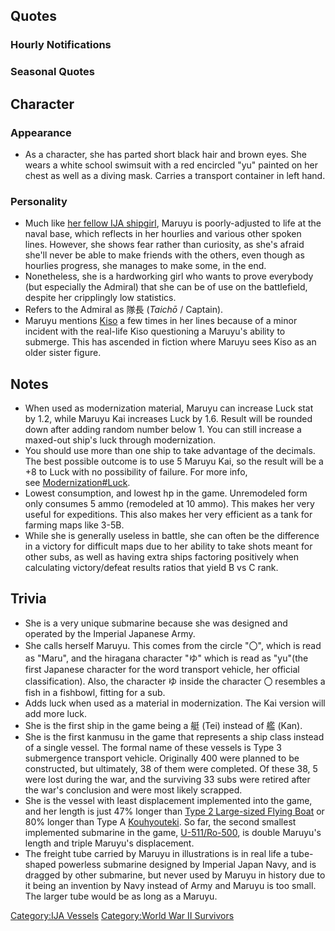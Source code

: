 {{ShipPageHeader}}

==Quotes==
{{ShipQuotes
|Introduction = 初めまして…まるゆ着任しました。え？聞いてないって…そんなあ！
|Introduction/En = Nice to meet you... Maruyu, reporting for duty. Huh? You haven’t heard about it? ...Oh no...!

|Introduction/Kai = 隊長、もっとまるゆに頑張らせてくださいね。
|Introduction/Kai/En = Sir, please let Maruyu keep working hard.

|Library = まるゆは海軍工廠出身じゃないので、同郷のお友達がいないんです。<br>皆さんとちょっと違うっていうか…木曾さんには第一声で「何だお前、潜れるのか？」なんて言われちゃうし…<br>まるゆ、ここで上手くやっていけるのかなあ…。
|Library/En = Maruyu isn’t from the Navy shipyards, so I don’t have any friends from home.<br>I’m a little different from everyone else... I mean, the first thing Kiso-san said to me was “What are you. Can you actually go underwater?”...<br>I'm starting to wonder if Maruyu can survive out here…
|Library/Note =  Maruyu was originally built in Korea before handed to IJN at 2 August 1944.<br>The officers of the CL Kiso were thoroughly confused upon seeing Maruyu, inadvertently causing them to ask, "So what are you? Are you seriously a submarine?" The Maruyu crewmen were not amused.

|Secretary 1 = まるゆがお荷物持って行きますね。はい、モグラ輸送です。
|Secretary 1/En = Maruyu will be carrying your luggage. Yep, we’ll be doing a mole run.
|Secretary 1/Note = "Mole runs" were the army versions of the "rat runs" performed by Navy destroyers.

|Secretary 1/Kai = 隊長までモグラちゃんって言わないでください！
|Secretary 1/Kai/En = Sir, don’t you call me Mole-chan too!

|Secretary 2 = か、艦娘さんって、怖くないです…か？ 
|Secretary 2/En = I-I shouldn't be afraid...of the Fleet Girls...you say?
|Secretary 2/Note = The kanmusu, with the exception of Akitsu-maru and Maruyu (Imperial Japanese Army ships), are affiliated with the IJN.

|Secretary 2/Kai = もぐもぐ…はっ、しまった！
|Secretary 2/Kai/En = Mogu mogu~… Oh, whoops!
|Secretary 2/Kai/Note = "Mogu" is a triple pun, the sound of eating, as well as part of 'mogura' (mole) and 'moguru' (to submerge). In this line it sounds like she's singing the 'mogu mogu'.

|Secretary 3 = 嫌っ、そんな目で見ないで下さい！
|Secretary 3/En = No! Don’t look at me like that, please!

|Secretary 3/Kai = だから、モグラじゃないですよ！まるゆです！
|Secretary 3/Kai/En = I told you, It's not 'mole'! My name is Maruyu!

|Idle = 隊長～、まるゆなんか遠巻きに見られる感じなんですよね…なんでかな？
|Idle/En = Siiir… I get the feeling people are just looking at me from a distance… Why is that?
|Idle/Note = Fusou and Yamashiro probably... (Maruyu can be used to modernize Luck)

|Secretary Married = 疲れちゃいましたか？じゃあ、まるゆとまったりしてましょうよ
|Secretary Married/En = Oh, are you tired? Why don't you relax with Maruyu?

|Wedding = たっ…隊長。まるゆのこと…そんなに気にかけてくるなんて…まるゆ、感激です！これからもがんばります！
|Wedding/En = S..Sir.  To care for Maruyu this much... Maruyu is touched!  I'll keep on doing my best!

|Looking At Scores = 隊長、報告書ですね。
|Looking At Scores/En = Sir, here’s the report.

|Looking At Scores/Kai = まるゆ、隊長に通信届けます。略して「もぐ通」です…あれ？
|Looking At Scores/Kai/En = Maruyu, delivering a communication to you sir. Otherwise known as “Mole-mail”… Huh?

|Joining A Fleet = まるゆもご一緒します。
|Joining A Fleet/En = Maruyu will be going along too.

|Joining A Fleet/Kai = まるゆ、出撃するからね！
|Joining A Fleet/Kai/En = Maruyu, moving out!

|Equipment 1 = トリムの調整、お願いしますね。
|Equipment 1/En = The trim adjustments too, please.

|Equipment 1/Kai = 足が遅いのはどうにもならないのかなぁ…
|Equipment 1/Kai/En = I wonder if there’s anyway to fix my slow speed…
|Equipment 1/Kai/Note = She moves at 10 knots (19 km/h) when surfaced and 4 knots (7.4 km/h) when submerged

|Equipment 2 = もうモグラだなんて言わせないんだから！
|Equipment 2/En = I’m not going to let people call me a mole anymore!

|Equipment 2/Kai = 私もあの…「晴嵐」とか…あっ…なんでも…ない…です…
|Equipment 2/Kai/En = So, um… Could I.. um, get a, um… “Seiran” too… oh…. never mind…

|Equipment 3 = モグラじゃないもん。まるゆだもん！
|Equipment 3/En = Don't call me Moley. I'm Maruyu!

|Supply = これでまた潜れるね！
|Supply/En = Now I can go back underwater!

|Docking Minor = お風呂に入ろ…あ、あれ？おかしいな、体が浮いちゃうよ！？
|Docking Minor/En = I’ll go take a bath... H-huh? My body’s floating, why is that!?
|Docking Minor/Note = In diving trial, she couldn’t dive well.

|Docking Minor/Kai = ちょっとだけ休ませてください。
|Docking Minor/Kai/En = Please give me a little rest.

|Docking Major = ふぅ、疲れた…ゆっくりお風呂に…あれ？や、やだ！どんどん沈んじゃう！
|Docking Major/En = Whew, I’m so tired… I’ll just go take a nice bath and… Huh? N-No! I keep on sinking!
|Docking Major/Note = And finally, she sunk.

|Docking Major/Kai = うわぁボロボロだよぉ、隊長からもらった大事な水着だったのに…。
|Docking Major/Kai/En = U wa~a it's tattered, although it's the important swimsuit that I got from the captain...

|Docking Complete = 修理、完了です。
|Docking Complete/En = The repair is complete.

|Docking Complete/Kai = 修理、完了なんです。
|Docking Complete/Kai/En = The repair, is completed.

|Construction = 新しい艦娘さん、お友達になれるかな？
|Construction/En = It’s a new ship daughter. I wonder if we could be friends?

|Construction/Kai = 陸軍所属の娘、来てくれないかな…
|Construction/Kai/En = I wonder if there'll be another Army girl coming...

|Returning From Sortie = 艦隊、帰投したようです。
|Returning From Sortie/En = The fleet seems to have returned.

|Returning From Sortie/Kai = 任務…終了です
|Returning From Sortie/Kai/En = That’s the mission… complete.

|Starting A Sortie = まるゆもきっと、お役に立ちます！
|Starting A Sortie/En = Maruyu can surely be of service!

|Starting A Sortie/Kai = まるゆ、がんばりまーす！
|Starting A Sortie/Kai/En = Maruyu, working hard!

|Battle Start = そぉれぇ～もぐもぐもぐ…。（潜水音）
|Battle Start/En = Here goooes! Blub blub blub... (Diving sound)

|Battle Start/Kai = まるゆ、最後までちゃんと運ぶから！
|Battle Start/Kai/En = Maruyu will transport it properly to the very end!

|Attack = わぁぁぁあ～！
|Attack/En = Waaaaa!

|Attack/Kai = やっちゃうからね！
|Attack/Kai/En = I'll get you with this hit!

|Attack/Kai = まるっとお見とおしだぁ～！
|Attack/Kai/En = I can see you all the way round!

|Night Battle = 皆さんと一緒に！
|Night Battle/En = Together we go!

|Night Battle/Kai = もぐもぐアタ～～ック！！
|Night Battle/Kai/En = Mogu mogu attaaack!

|Night Battle/Kai = もぐもぐアタ～～ック！！
|Night Battle/Kai/En = Munch munch attaaaack!

|Night Attack = 届いてぇぇぇ～！
|Night Attack/En = Get there!

|Night Attack/Kai = まるっとお見とおしだぁ～！
|Night Attack/Kai/En = I can see you all the way round!
|Night Attack/Kai/Note = A line from Japanese TV drama "TRICK".

|MVP = まるゆだって、活躍できるんですよっ！…だれですか？今もぐらって言ったひと。
|MVP/En = Maruyu can be amazing too, you know! ...Wait, did someone just call me a mole?

|Minor Damage 1 = よく見つけたわね……！
|Minor Damage 1/En = I see you managed to find me…!

|Minor Damage 2 = ひゃあっ
|Minor Damage 2/En = Hyaa-!

|Major Damage = うぅ～、まるゆは大丈夫ですから！
|Major Damage/En = Uu-, Maruyu's fine!

|Sunk = やだ…落ちたくない、おちたくないよぉ…っ
|Sunk/En = No... I don’t want to go down... I don’t want to...
}}

===Hourly Notifications===
{{Template:Shiphourly
|00JP = マルマルマルマル。隊長、就寝の時間です。
|00EN = 0000 hours. Sir, it’s now time to rest.
|00Note = 
|01JP = マルヒトマルマル。隊長が起きてるなら、まるゆもご一緒します。
|01EN = 0100 hours. If you’re staying up sir, so will I.
|01Note = 
|02JP = マルニーマルマル。隊長、明日こそちゃんと潜ってみせますから！
|02EN = 0200 hours. Sir, I'll make sure I'll dive better tomorrow!
|02Note = 
|03JP = マルサンマルマル。みなさんとはどうかって？う…うまくやってるに決まってる…じゃないですか！
|03EN = 0300 hours. How am I doing with everyone else? I… It's fine! Of course it's fine!
|03Note = 
|04JP = マルヨンマルマル。隊長は余計な心配しすぎです。
|04EN = 0400 hours. You worry too much, sir.
|04Note = 
|05JP = マルゴーマルマル。朝になりますね。みなさんを起こしてきますね。
|05EN = 0500 hours. It’s almost morning. I’ll go wake everyone up.
|05Note = 
|06JP = マルロクマルマル。艦娘のみなさん、もうすでに起床していました…ははは…
|06EN = 0600 hours. All the ships were already awake… Ha ha ha…
|06Note = 
|07JP = マルナナマルマル。ではまるゆ、食堂に行ってきますね。
|07EN = 0700 hours. Okay, Maruyu will off to the cafeteria.
|07Note = 
|08JP = マルハチマルマル。はぁ～。目が赤いって、昨日ちゃんと寝てないから…かな？
|08EN = 0800 hours. *Sigh* My eyes are red? That’s… that's just because I didn’t sleep properly last night... I think?
|08Note = 
|09JP = マルキューマルマル。隊長！気を取り直して、進撃しましょう！
|09EN = 0900 hours. Okay, sir! Let’s switch the mood, and march on forward!
|09Note = 
|10JP = ヒトマルマルマル。だから落ち込んでなんかいないですって！
|10EN = 1000 hours. I told you, I’m not sad!
|10Note = 
|11JP = ヒトヒトマルマル。もうすぐ楽しいお昼ですよ～
|11EN = 1100 hours. It’s almost time for a fun lunch!
|11Note = 
|12JP = ヒトニーマルマル。まるゆは、ちょっと潜ってきますね。またランチ後に！
|12EN = 1200 hours. Maruyu’s going to go underwater for a bit. I’ll see you after lunch!
|12Note = 
|13JP = ヒトサンマルマル。うーん、今日の潜航は調子いいなぁ～
|13EN = 1300 hours. Hmm, today’s swim went pretty well!
|13Note = 
|14JP = ヒトヨンマルマル。遅めの昼食いただきま～す。あ、これ、戦闘糧食です！
|14EN = 1400 hours. Having a late lunch. Oh these? These are combat rations!
|14Note = 
|15JP = ヒトゴーマルマル。ふ～ん、隊長はたくさんのお友達がいるんですね。
|15EN = 1500 hours. Huh. I guess you have a lot of friends, sir.
|15Note = 
|16JP = ヒトロクマルマル。まるゆには隊長がいるから大丈夫なんです。
|16EN = 1600 hours. But Maruyu has you, so that’s okay.
|16Note = 
|17JP = ヒトナナマルマル。夕方ですね。まるゆ、ぽつーん。
|17EN = 1700. It’s sunset. And Maruyu’s all alone…
|17Note = 
|18JP = ヒトハチマルマル。えぇ！？まるゆの手料理ですか！？カ、カレーなんて私…
|18EN = 1800. Huh!? You’d like me to cook, sir!? B-but, I'm not sure if I can do curry...
|18Note = 
|19JP = ヒトキューマルマル。カレーとか、作り方わからないし、どうしよう…
|19EN = 1900. Oh, I don’t know how to make curry… What I am going to do…
|19Note = 
|20JP = ニーマルマルマル。あ…あなたは！まるゆに教えてくれるの？ありがとう！
|20EN = 2000. Oh… I-it’s you! You’re going to teach me? Oh, thank you so much!
|20Note = 
|21JP = ニーヒトマルマル。隊長！木曾さんに教えてもらいながら作ったカレーです！
|21EN = 2100. Here is your curry, sir! Kiso-san taught me how!
|21Note = 
|22JP = ニーニーマルマル。美味しかったですね、隊長！
|22EN = 2200. That was good, wasn’t it sir!
|22Note = 
|23JP = ニーサンマルマル。隊長、友達っていいですね！
|23EN = 2300. Sir, friends are nice, aren’t they!
|23Note = 
}}

===Seasonal Quotes===
{{Shipquoteseasonal
|ThirdAnniversary2016 = ''(Rough Transcription)'' 隊長、三周年おめでとうございます！まるゆももぐもぐ嬉しいです。まるゆこれからも頑張ります。
|ThirdAnniversary2016_Clip = {{Audio|file=Maruyu_Third_Anniversary.ogg}}
|ThirdAnniversary2016_EN = Captain, congratulations on our third anniversary! I, Maruyu will dig out happily. I will do my best from now on.
|RainySeason2016 = 隊長、雨の日が続きますね。傘持ってきますね。え？「まるゆはどんな傘が好きか」って？うーむ。あ！大和さんの傘！華やかで、まるゆ、好きです！
|RainySeason2016_Clip = {{Audio|file=Maruyu Rainy Season 2016.ogg}}
|RainySeason2016_EN = Captain, the rain just keeps on pouring, isn't it. I'll go fetch us an umbrella. Eh? "What kind of umbrella does Maruyu likes", you asked? Hmm... Ah! Yamato's umbrella! It's showy; Maruyu love those!
|RainySeason2016_Note = Shown in [http://www.mangahere.co/manga/kantai_collection_kankore_4_koma_comic_fubuki_ganbarimasu/c128/4.html Fubuki, Ganbarimasu]!
|Fall2016 = 	秋ですね。……隊長、それは？ 枯れ葉を集めて……あっ、焼き芋ですね！ まるゆ、了解です。さつまいも、モグラ輸送で持ってきますね。
|Fall2016_Clip = {{Audio|file=Maruyu_Fall_2016.ogg}}
|Fall2016_EN = It's autumn. ....Sir, what is that? Collecting dried leaves... Ah, baked sweet potatoes! Maruyu, understands. I'll bring sweet potatoes through the mole run.
|Sanma2016 = 	何やら艦隊が忙しそう。灯りをいっぱいつけて、北方の海域に出ていく。木曾さん、あれって……ふむふむ、あ、なるほど、そうだったんですね。
|Sanma2016_Clip = {{Audio|file=Maruyu_Sanma_2016.ogg}}
|Christmas2016 = 隊長、この鶏肉、おいしいです。カレーにしてもおいしそうです。あ、さすがにクリスマスにカレーはダメですよね？ …え、いい！？ じゃあまるゆカレー、作ってきます！
|Christmas2016_Clip = {{Audio|file=Maruyu_Christmas_2016.ogg}}
|Christmas2016_EN = Sir, this poultry is delicious. It would be good in some curry as well. Ah, I guess curry on Christmas would not work right? Eh, it's alright!? Then I'll go make my Maruyu curry!
|FourthAnniversary2017 = 隊長四周年だそうで。本当におめでとうございます!まるゆもまるっとうれしいです！まるゆずっとずっとがんばりますね。
|FourthAnniversary2017_Clip = {{Audio|file=Maruyu_Fourth_Anniversary.ogg}}
|FourthAnniversary2017_EN = It's the 4th anniversary, Sir. Congratulations. I'm full of happiness! I'll always be doing my best.
}}

==Character==
=== Appearance ===
* As a character, she has parted short black hair and brown eyes. She wears a white school swimsuit with a red encircled "yu" painted on her chest as well as a diving mask. Carries a transport container in left hand.

===Personality===
* Much like [[Akitsu Maru|her fellow IJA shipgirl]], Maruyu is poorly-adjusted to life at the naval base, which reflects in her hourlies and various other spoken lines. However, she shows fear rather than curiosity, as she's afraid she'll never be able to make friends with the others, even though as hourlies progress, she manages to make some, in the end.
* Nonetheless, she is a hardworking girl who wants to prove everybody (but especially the Admiral) that she can be of use on the battlefield, despite her cripplingly low statistics.
* Refers to the Admiral as 隊長 (''Taichō'' / Captain).
* Maruyu mentions [[Kiso]] a few times in her lines because of a minor incident with the real-life Kiso questioning a Maruyu's ability to submerge. This has ascended in fiction where Maruyu sees Kiso as an older sister figure.

==Notes==
*When used as modernization material, Maruyu can increase Luck stat by 1.2, while Maruyu Kai increases Luck by 1.6. Result will be rounded down after adding random number below 1. You can still increase a maxed-out ship's luck through modernization.
*You should use more than one ship to take advantage of the decimals. The best possible outcome is to use 5 Maruyu Kai, so the result will be a +8 to Luck with no possibility of failure. For more info, see [[Modernization#Luck]].
*Lowest consumption, and lowest hp in the game. Unremodeled form only consumes 5 ammo (remodeled at 10 ammo). This makes her very useful for expeditions. This also makes her very efficient as a tank for farming maps like 3-5B.
*While she is generally useless in battle, she can often be the difference in a victory for difficult maps due to her ability to take shots meant for other subs, as well as having extra ships factoring positively when calculating victory/defeat results ratios that yield B vs C rank.

==Trivia==
*She is a very unique submarine because she was designed and operated by the Imperial Japanese Army.
*She calls herself Maruyu. This comes from the circle "〇", which is read as "Maru", and the hiragana character "ゆ" which is read as "yu"(the first Japanese character for the word transport vehicle, her official classification). Also, the character ゆ inside the character 〇 resembles a fish in a fishbowl, fitting for a sub.
*Adds luck when used as a material in modernization. The Kai version will add more luck.
*She is the first ship in the game being a 艇 (Tei) instead of 艦 (Kan).
*She is the first kanmusu in the game that represents a ship class instead of a single vessel. The formal name of these vessels is Type 3 submergence transport vehicle. Originally 400 were planned to be constructed, but ultimately, 38 of them were completed. Of these 38, 5 were lost during the war, and the surviving 33 subs were retired after the war's conclusion and were most likely scrapped. 
*She is the vessel with least displacement implemented into the game, and her length is just 47% longer than [[Type 2 Large-sized Flying Boat]] or 80% longer than Type A [[Type A Ko-hyoteki|Kouhyouteki]]. So far, the second smallest implemented submarine in the game, [[U-511|U-511/Ro-500]], is double Maruyu's length and triple Maruyu's displacement. 
*The freight tube carried by Maruyu in illustrations is in real life a tube-shaped powerless submarine designed by Imperial Japan Navy, and is dragged by other submarine, but never used by Maruyu in history due to it being an invention by Navy instead of Army and Maruyu is too small. The larger tube would be as long as a Maruyu.

{{ShipPageFooter}}
[[Category:IJA Vessels]]
[[Category:World War II Survivors]]
